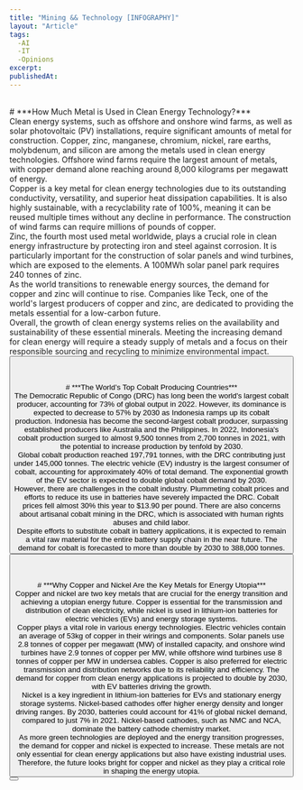 ```yaml
---
title: "Mining && Technology [INFOGRAPHY]"
layout: "Article"
tags: 
  -AI 
  -IT
  -Opinions
excerpt:
publishedAt:
---
```

<br/>
# ***How Much Metal is Used in Clean Energy Technology?***
<br/>
<Image src="/Teck_Clean-Energy-Technology4.jpg" alt="" width={700} height={650} />
<br />
Clean energy systems, such as offshore and onshore wind farms, as well as solar photovoltaic (PV) installations, require significant amounts of metal for construction. Copper, zinc, manganese, chromium, nickel, rare earths, molybdenum, and silicon are among the metals used in clean energy technologies. Offshore wind farms require the largest amount of metals, with copper demand alone reaching around 8,000 kilograms per megawatt of energy. 
<br/>
Copper is a key metal for clean energy technologies due to its outstanding conductivity, versatility, and superior heat dissipation capabilities. It is also highly sustainable, with a recyclability rate of 100%, meaning it can be reused multiple times without any decline in performance. The construction of wind farms can require millions of pounds of copper.
<br/>
Zinc, the fourth most used metal worldwide, plays a crucial role in clean energy infrastructure by protecting iron and steel against corrosion. It is particularly important for the construction of solar panels and wind turbines, which are exposed to the elements. A 100MWh solar panel park requires 240 tonnes of zinc.
<br/>
As the world transitions to renewable energy sources, the demand for copper and zinc will continue to rise. Companies like Teck, one of the world's largest producers of copper and zinc, are dedicated to providing the metals essential for a low-carbon future.
<br/>
Overall, the growth of clean energy systems relies on the availability and sustainability of these essential minerals. Meeting the increasing demand for clean energy will require a steady supply of metals and a focus on their responsible sourcing and recycling to minimize environmental impact.
<br/>
<Button
  address="https://www.visualcapitalist.com/sp/visualized-how-much-metal-is-used-in-clean-energy-technology/"
  text="Source"
/>
<br/>
<br/>
<br/>
# ***The World’s Top Cobalt Producing Countries***
<br/>
<Image src="/VCE-Top-Cobalt-Producers_July14.jpg" alt="" width={700} height={650} />
<br />
The Democratic Republic of Congo (DRC) has long been the world's largest cobalt producer, accounting for 73% of global output in 2022. However, its dominance is expected to decrease to 57% by 2030 as Indonesia ramps up its cobalt production. Indonesia has become the second-largest cobalt producer, surpassing established producers like Australia and the Philippines. In 2022, Indonesia's cobalt production surged to almost 9,500 tonnes from 2,700 tonnes in 2021, with the potential to increase production by tenfold by 2030.
<br />
Global cobalt production reached 197,791 tonnes, with the DRC contributing just under 145,000 tonnes. The electric vehicle (EV) industry is the largest consumer of cobalt, accounting for approximately 40% of total demand. The exponential growth of the EV sector is expected to double global cobalt demand by 2030.
<br />
However, there are challenges in the cobalt industry. Plummeting cobalt prices and efforts to reduce its use in batteries have severely impacted the DRC. Cobalt prices fell almost 30% this year to $13.90 per pound. There are also concerns about artisanal cobalt mining in the DRC, which is associated with human rights abuses and child labor.
<br />
Despite efforts to substitute cobalt in battery applications, it is expected to remain a vital raw material for the entire battery supply chain in the near future. The demand for cobalt is forecasted to more than double by 2030 to 388,000 tonnes.
<br/>
<Button
  address="https://www.visualcapitalist.com/ranked-the-worlds-top-cobalt-producing-countries/"
  text="Source"
/>
<br/>
<br/>
<br/>
# ***Why Copper and Nickel Are the Key Metals for Energy Utopia***
<br/>
<Image src="/copper-and-nickel-the-key-metals-for-energy-utopia-infographic.jpg" alt="" width={700} height={650} />
<br />
Copper and nickel are two key metals that are crucial for the energy transition and achieving a utopian energy future. Copper is essential for the transmission and distribution of clean electricity, while nickel is used in lithium-ion batteries for electric vehicles (EVs) and energy storage systems.
<br />
Copper plays a vital role in various energy technologies. Electric vehicles contain an average of 53kg of copper in their wirings and components. Solar panels use 2.8 tonnes of copper per megawatt (MW) of installed capacity, and onshore wind turbines have 2.9 tonnes of copper per MW, while offshore wind turbines use 8 tonnes of copper per MW in undersea cables. Copper is also preferred for electric transmission and distribution networks due to its reliability and efficiency. The demand for copper from clean energy applications is projected to double by 2030, with EV batteries driving the growth.
<br />
Nickel is a key ingredient in lithium-ion batteries for EVs and stationary energy storage systems. Nickel-based cathodes offer higher energy density and longer driving ranges. By 2030, batteries could account for 41% of global nickel demand, compared to just 7% in 2021. Nickel-based cathodes, such as NMC and NCA, dominate the battery cathode chemistry market.
<br />
As more green technologies are deployed and the energy transition progresses, the demand for copper and nickel is expected to increase. These metals are not only essential for clean energy applications but also have existing industrial uses. Therefore, the future looks bright for copper and nickel as they play a critical role in shaping the energy utopia.
<br/>
<Button
  address="https://www.visualcapitalist.com/sp/why-copper-and-nickel-are-the-key-metals-for-energy-utopia/"
  text="Source"
/>
